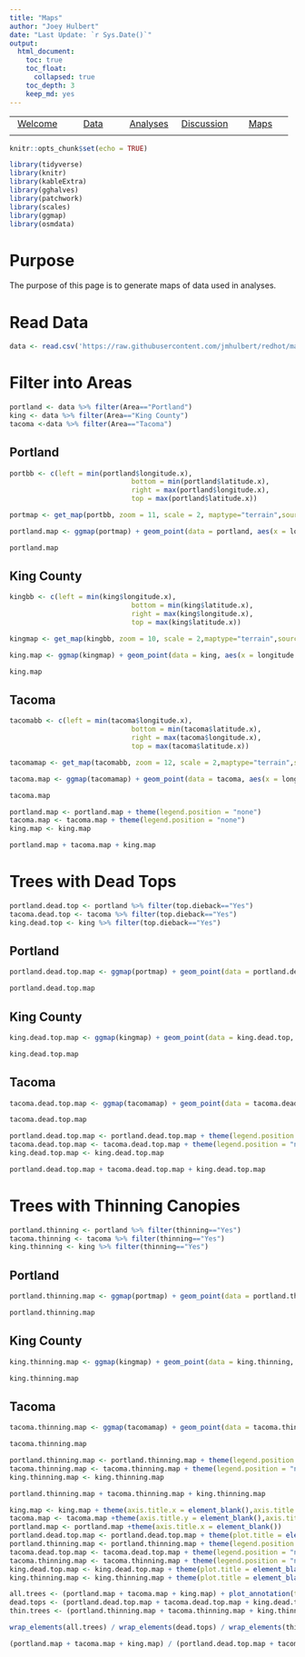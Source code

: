 ```yaml
---
title: "Maps"
author: "Joey Hulbert"
date: "Last Update: `r Sys.Date()`"
output: 
  html_document:
    toc: true
    toc_float:
      collapsed: true
    toc_depth: 3
    keep_md: yes
---
```


|            |            |            |            |            |
|:----------:|:----------:|:----------:|:----------:|:----------:|
|[Welcome](https://jmhulbert.github.io/redhot)|[Data](https://jmhulbert.github.io/redhot/data)|[Analyses](https://jmhulbert.github.io/redhot/analyses)|[Discussion](https://jmhulbert.github.io/redhot/discussion)|[Maps](https://jmhulbert.github.io/redhot/maps)
|             |           |            |            |            |

```r
knitr::opts_chunk$set(echo = TRUE)
```

```r
library(tidyverse)
library(knitr)
library(kableExtra)
library(gghalves)
library(patchwork)
library(scales)
library(ggmap)
library(osmdata)
```


# Purpose

The purpose of this page is to generate maps of data used in analyses. 


# Read Data

```r
data <- read.csv('https://raw.githubusercontent.com/jmhulbert/redhot/main/data/urban-data-modified.csv')
```

# Filter into Areas

```r
portland <- data %>% filter(Area=="Portland")
king <- data %>% filter(Area=="King County")
tacoma <-data %>% filter(Area=="Tacoma")
```


## Portland

```r
portbb <- c(left = min(portland$longitude.x), 
                              bottom = min(portland$latitude.x), 
                              right = max(portland$longitude.x), 
                              top = max(portland$latitude.x))
```


```r
portmap <- get_map(portbb, zoom = 11, scale = 2, maptype="terrain",source="google")
```
```r
portland.map <- ggmap(portmap) + geom_point(data = portland, aes(x = longitude.x, y = latitude.x,fill=DN_AF1), color = "black",pch=21, size = 3) + theme_minimal() +scale_fill_viridis_c(option = "inferno")+labs(title="Portland",x="Longitude",y="Latitude",fill="Afternoon\nTemp (F)") +theme(plot.title = element_text(size = 14, hjust = .5,face = "bold.italic"))
```

```r
portland.map
```

## King County

```r
kingbb <- c(left = min(king$longitude.x), 
                              bottom = min(king$latitude.x), 
                              right = max(king$longitude.x), 
                              top = max(king$latitude.x))
```


```r
kingmap <- get_map(kingbb, zoom = 10, scale = 2,maptype="terrain",source="google")
```

```r
king.map <- ggmap(kingmap) + geom_point(data = king, aes(x = longitude.x, y = latitude.x,fill=DN_AF1), color = "black",pch=21, size = 3) + theme_minimal() +scale_fill_viridis_c(option = "inferno")+labs(title="King County",x="Longitude",y="Latitude",fill="Afternoon\nTemp (F)") +theme(plot.title = element_text(size = 14, hjust = .5,face = "bold.italic"))
```

```r
king.map
```


## Tacoma

```r
tacomabb <- c(left = min(tacoma$longitude.x), 
                              bottom = min(tacoma$latitude.x), 
                              right = max(tacoma$longitude.x), 
                              top = max(tacoma$latitude.x))
```


```r
tacomamap <- get_map(tacomabb, zoom = 12, scale = 2,maptype="terrain",source="google")
```

```r
tacoma.map <- ggmap(tacomamap) + geom_point(data = tacoma, aes(x = longitude.x, y = latitude.x,fill=DN_AF1), color = "black",pch=21, size = 3) + theme_minimal() +scale_fill_viridis_c(option = "inferno")+labs(title="Tacoma",x="Longitude",y="Latitude",fill="Afternoon\nTemp (F)") +theme(plot.title = element_text(size = 14, hjust = .5,face = "bold.italic"))
```

```r
tacoma.map
```

```r
portland.map <- portland.map + theme(legend.position = "none")
tacoma.map <- tacoma.map + theme(legend.position = "none")
king.map <- king.map
```



```r
portland.map + tacoma.map + king.map
```


# Trees with Dead Tops

```r
portland.dead.top <- portland %>% filter(top.dieback=="Yes")
tacoma.dead.top <- tacoma %>% filter(top.dieback=="Yes")
king.dead.top <- king %>% filter(top.dieback=="Yes")
```



## Portland

```r
portland.dead.top.map <- ggmap(portmap) + geom_point(data = portland.dead.top, aes(x = longitude.x, y = latitude.x,fill=DN_AF1), color = "black",pch=21, size = 3) + theme_minimal() +scale_fill_viridis_c(option = "inferno")+labs(title="Portland",x="Longitude",y="Latitude",fill="Afternoon\nTemp (F)") +theme(plot.title = element_text(size = 14, hjust = .5,face = "bold.italic"))
```

```r
portland.dead.top.map
```

## King County

```r
king.dead.top.map <- ggmap(kingmap) + geom_point(data = king.dead.top, aes(x = longitude.x, y = latitude.x,fill=DN_AF1), color = "black",pch=21, size = 3) + theme_minimal() +scale_fill_viridis_c(option = "inferno")+labs(title="King County",x="Longitude",y="Latitude",fill="Afternoon\nTemp (F)") +theme(plot.title = element_text(size = 14, hjust = .5,face = "bold.italic"))
```

```r
king.dead.top.map
```

## Tacoma

```r
tacoma.dead.top.map <- ggmap(tacomamap) + geom_point(data = tacoma.dead.top, aes(x = longitude.x, y = latitude.x,fill=DN_AF1), color = "black",pch=21, size = 3) + theme_minimal() +scale_fill_viridis_c(option = "inferno")+labs(title="Tacoma",x="Longitude",y="Latitude",fill="Afternoon\nTemp (F)") +theme(plot.title = element_text(size = 14, hjust = .5,face = "bold.italic"))
```

```r
tacoma.dead.top.map
```


```r
portland.dead.top.map <- portland.dead.top.map + theme(legend.position = "none")
tacoma.dead.top.map <- tacoma.dead.top.map + theme(legend.position = "none")
king.dead.top.map <- king.dead.top.map
```



```r
portland.dead.top.map + tacoma.dead.top.map + king.dead.top.map
```


# Trees with Thinning Canopies

```r
portland.thinning <- portland %>% filter(thinning=="Yes")
tacoma.thinning <- tacoma %>% filter(thinning=="Yes")
king.thinning <- king %>% filter(thinning=="Yes")
```



## Portland

```r
portland.thinning.map <- ggmap(portmap) + geom_point(data = portland.thinning, aes(x = longitude.x, y = latitude.x,fill=DN_AF1), color = "black",pch=21, size = 3) + theme_minimal() +scale_fill_viridis_c(option = "inferno")+labs(title="Portland",x="Longitude",y="Latitude",fill="Afternoon\nTemp (F)") +theme(plot.title = element_text(size = 14, hjust = .5,face = "bold.italic"))
```

```r
portland.thinning.map
```

## King County

```r
king.thinning.map <- ggmap(kingmap) + geom_point(data = king.thinning, aes(x = longitude.x, y = latitude.x,fill=DN_AF1), color = "black",pch=21, size = 3) + theme_minimal() +scale_fill_viridis_c(option = "inferno")+labs(title="King County",x="Longitude",y="Latitude",fill="Afternoon\nTemp (F)") +theme(plot.title = element_text(size = 14, hjust = .5,face = "bold.italic"))
```

```r
king.thinning.map
```

## Tacoma

```r
tacoma.thinning.map <- ggmap(tacomamap) + geom_point(data = tacoma.thinning, aes(x = longitude.x, y = latitude.x,fill=DN_AF1), color = "black",pch=21, size = 3) + theme_minimal() +scale_fill_viridis_c(option = "inferno")+labs(title="Tacoma",x="Longitude",y="Latitude",fill="Afternoon\nTemp (F)") +theme(plot.title = element_text(size = 14, hjust = .5,face = "bold.italic"))
```

```r
tacoma.thinning.map
```


```r
portland.thinning.map <- portland.thinning.map + theme(legend.position = "none")
tacoma.thinning.map <- tacoma.thinning.map + theme(legend.position = "none")
king.thinning.map <- king.thinning.map
```


```r
portland.thinning.map + tacoma.thinning.map + king.thinning.map
```


```r
king.map <- king.map + theme(axis.title.x = element_blank(),axis.title.y = element_blank())
tacoma.map <- tacoma.map +theme(axis.title.y = element_blank(),axis.title.x = element_blank())
portland.map <- portland.map +theme(axis.title.x = element_blank())
portland.dead.top.map <- portland.dead.top.map + theme(plot.title = element_blank(),axis.title.x = element_blank()) 
portland.thinning.map <- portland.thinning.map + theme(legend.position = "none",plot.title = element_blank())
tacoma.dead.top.map <- tacoma.dead.top.map + theme(legend.position = "none",plot.title = element_blank(),axis.title.x = element_blank(),axis.title.y = element_blank())
tacoma.thinning.map <- tacoma.thinning.map + theme(legend.position = "none",plot.title = element_blank(),axis.title.y = element_blank())
king.dead.top.map <- king.dead.top.map + theme(plot.title = element_blank(),axis.title.x = element_blank(),axis.title.y = element_blank())
king.thinning.map <- king.thinning.map + theme(plot.title = element_blank(),axis.title.y = element_blank())
```

```r
all.trees <- (portland.map + tacoma.map + king.map) + plot_annotation(title = 'All Trees') & theme(plot.title = element_text(hjust = 0.5))
dead.tops <- (portland.dead.top.map + tacoma.dead.top.map + king.dead.top.map) + plot_annotation(title = 'Trees with Dead Tops') & theme(plot.title = element_text(hjust = 0.5))
thin.trees <- (portland.thinning.map + tacoma.thinning.map + king.thinning.map) + plot_annotation(title = 'Trees with Thinning Canopies') & theme(plot.title = element_text(hjust = 0.5))
```

```r
wrap_elements(all.trees) / wrap_elements(dead.tops) / wrap_elements(thin.trees)
```


```r
(portland.map + tacoma.map + king.map) / (portland.dead.top.map + tacoma.dead.top.map + king.dead.top.map) / (portland.thinning.map + tacoma.thinning.map + king.thinning.map)
```


